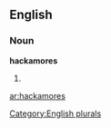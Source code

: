 
==English==

===Noun===
'''hackamores'''

# {{plural of|[[hackamore]]}}

[[Category:English plurals]]

[[ar:hackamores]]